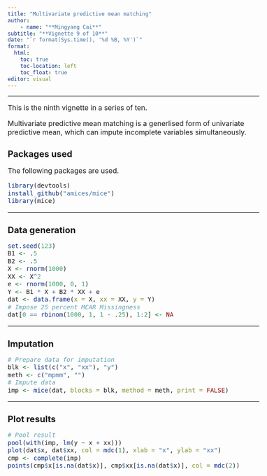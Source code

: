 ```yaml
---
title: "Multivariate predictive mean matching"
author: 
    - name: "**Mingyang Cai**"
subtitle: "**Vignette 9 of 10**"
date: "`r format(Sys.time(), '%d %B, %Y')`"
format: 
  html:
    toc: true
    toc-location: left
    toc_float: true
editor: visual
---
```


```{=html}

<style type="text/css">

body{ /* Normal  */
      font-size: 16px;
  }
td {  /* Table  */
  font-size: 16px;
}
h1.title {
  font-size: 24px;
  color: Black;
}
h1 { /* Header 1 */
  font-size: 20px;
}
h2 { /* Header 2 */
    font-size: 18px;
}
h3 { /* Header 3 */
  font-size: 18px;
}
code.r{ /* Code block */
    font-size: 14px;
}
pre { /* Code block - determines code spacing between lines */
    font-size: 14px;
}
</style>
```

------------------------------------------------------------------------

This is the ninth vignette in a series of ten.

Multivariate predictive mean matching is a generlised form of univariate predictive mean, which can impute incomplete variables simultaneously.

# Packages used

The following packages are used.

```r
library(devtools)
install_github("amices/mice")
library(mice)  
```

------------------------------------------------------------------------

# Data generation

```r
set.seed(123)
B1 <- .5
B2 <- .5
X <- rnorm(1000)
XX <- X^2
e <- rnorm(1000, 0, 1)
Y <- B1 * X + B2 * XX + e
dat <- data.frame(x = X, xx = XX, y = Y)
# Impose 25 percent MCAR Missingness
dat[0 == rbinom(1000, 1, 1 - .25), 1:2] <- NA
```

------------------------------------------------------------------------

# Imputation

```r
# Prepare data for imputation
blk <- list(c("x", "xx"), "y")
meth <- c("mpmm", "")
# Impute data
imp <- mice(dat, blocks = blk, method = meth, print = FALSE)
```

------------------------------------------------------------------------

# Plot results

```r
# Pool result
pool(with(imp, lm(y ~ x + xx)))
plot(dat$x, dat$xx, col = mdc(1), xlab = "x", ylab = "xx")
cmp <- complete(imp)
points(cmp$x[is.na(dat$x)], cmp$xx[is.na(dat$x)], col = mdc(2))
```
